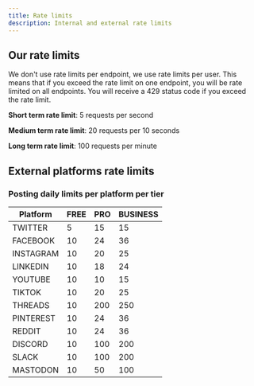```yaml
---
title: Rate limits
description: Internal and external rate limits
---
```


## Our rate limits
<Note>
  We don't use rate limits per endpoint, we use rate limits per user. This means that if you exceed the rate limit on one endpoint, you will be rate limited on all endpoints. You will receive a 429 status code if you exceed the rate limit.
</Note>

**Short term rate limit**: 5 requests per second

**Medium term rate limit**: 20 requests per 10 seconds

**Long term rate limit**: 100 requests per minute


## External platforms rate limits
### Posting daily limits per platform per tier
| Platform | FREE | PRO | BUSINESS | 
| -------- | ---- | --- | -------- |
| TWITTER  | 5 | 15 | 15 |
| FACEBOOK  | 10 | 24 | 36 |
| INSTAGRAM  | 10 | 20 | 25 |
| LINKEDIN  | 10 | 18 | 24 |
| YOUTUBE  | 10 | 10 | 15 |
| TIKTOK  | 10 | 20 | 25 |
| THREADS  | 10 | 200 | 250 |
| PINTEREST  | 10 | 24 | 36 |
| REDDIT  | 10 | 24 | 36 |
| DISCORD  | 10 | 100 | 200 |
| SLACK  | 10 | 100 | 200 |
| MASTODON  | 10 | 50 | 100 |